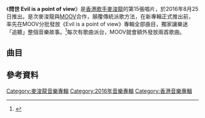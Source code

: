 {{copyedit|time=2016-08-28T11:07:11+00:00}}
{{Album infobox | <!-- See Wikipedia:WikiProject_Albums -->
| Name        = 問世 Evil is a point of view
| Type        = [[專輯|專輯]]
| Artist      = [[麥浚龍|麥浚龍]]
| Cover       = 
| Released    = 2016年8月25日
| Recorded    = 
| Genre       = [[粵語流行音樂|粵語流行音樂]]
| Length      = 
| Label       = [[Silly_Thing|Silly Thing]]
| Producer    = 
| Last album  = [[Addendum|Addendum]]<br>（2015年）
| This album  = '''問世 Evil is a point of view'''<br>（2016年）
| Next album  = 
}}

《'''問世 Evil is a point of view'''》是[[香港|香港]][[歌手|歌手]][[麥浚龍|麥浚龍]]的第15張唱片，於2016年8月25日推出。是次麥浚龍與[[MOOV|MOOV]]合作，顛覆傳統派歌方法，在新專輯正式推出前，率先在MOOV分批發放《Evil is a point of view》專輯全部曲目，獨家讓樂迷「追聽」整個音樂故事。<ref>{{cite web|url=https://moov.hk/event/1602_juno/|title=MOOV x 麥浚龍|work=moov.hk|accessdate=2017-01-14|archive-date=2017-01-16|archive-url=https://web.archive.org/web/20170116180943/https://moov.hk/event/1602_juno/|dead-url=no}}</ref>每次有歌曲派台，MOOV就會額外發放兩首歌曲。

==曲目==
{{tracklist
| headline        = 
| total_length    = 

| title1 = 劊子手最後一夜
| music1 = [[馮穎琪|馮穎琪]]
| lyrics1 = [[林夕|林夕]]
| arranger1 = [[謝國維|謝國維]]<br>[[陳永良|陳永良]]
| producer1 = [[麥浚龍|麥浚龍]]<br>[[Jerald|Jerald]] 
| longnote1 = 第一主打發表時在[[MOOV|MOOV]]獨家試聽

| title2 = 初開
| music2 = [[朱俊賢|朱俊賢]]
| lyrics2 = [[周耀輝|周耀輝]]
| arranger2 = [[Adrian_Chan|Adrian Chan]]
| producer2 = 麥浚龍<br>Adrian Chan
| longnote2 = 第一主打

| title3 = 呻吟
| music3 = 馮穎琪
| lyrics3 = 周耀輝
| arranger3 = [[孔奕佳|孔奕佳]]<br>[[王雙駿|王雙駿]]
| producer3 = 麥浚龍<br>王雙駿
| longnote3 = 第二主打發表時在MOOV獨家試聽

| title4 = 髮落無聲
| music4 = [[許哲珮|許哲珮]]
| lyrics4 = 林夕
| arranger4 = 許哲珮
| producer4 = 麥浚龍<br>Jerald
| longnote4 = 第一主打發表時在MOOV獨家試聽

| title5 = 如髮
| music5 = [[Bert|Bert]]
| lyrics5 = 周耀輝
| arranger5 = [[陳珊妮|陳珊妮]]<br>孔奕佳<br>王雙駿
| producer5 = 麥浚龍<br>王雙駿
| note5 = Featuring [[盧凱彤|盧凱彤]]
| longnote5 = 第二主打

| title6 = 清靜
| music6 = 馮穎琪
| lyrics6 = 周耀輝
| arranger6 = 陳珊妮
| producer6 = 麥浚龍<br>Jerald
| longnote6 = 第二主打發表時在MOOV獨家試聽

| title7 = 如來像去
| music7 = 許哲珮
| lyrics7 = 林夕
| arranger7 = [[蔡德才|蔡德才]]
| producer7 = 麥浚龍<br>蔡德才
| longnote7 = 

| title8 = 你前來 ‧ 我過去
| music8 = [[Vincent_Chow|Vincent Chow]]
| lyrics8 = 林夕
| arranger8 = [[伍樂城|伍樂城]]
| producer8 = 麥浚龍<br>伍樂城
| longnote8 =第三主打發表時在MOOV獨家試聽

| title9 = 不了
| music9 = Bert
| lyrics9 = 周耀輝
| arranger9 = Jerald
| producer9 = 麥浚龍<br>Jerald
| longnote9 =第三主打發表時在MOOV獨家試聽

| title10 = 孽
| music10 = Vincent Chow
| lyrics10 = 林夕
| arranger10 = 蔡德才
| producer10 = 麥浚龍<br>蔡德才
| longnote10 =

| title11 = 結
| music11 = 王雙駿
| lyrics11 = 林夕<br>周耀輝
| arranger11 = 王雙駿
| producer11 = 麥浚龍<br>王雙駿
| note11 = [[薛凱琪|薛凱琪]]合唱
| longnote11 =第三主打
}}

== 參考資料 ==
{{reflist}}

[[Category:麥浚龍音樂專輯|Category:麥浚龍音樂專輯]]
[[Category:2016年音樂專輯|Category:2016年音樂專輯]]
[[Category:香港音樂專輯|Category:香港音樂專輯]]
